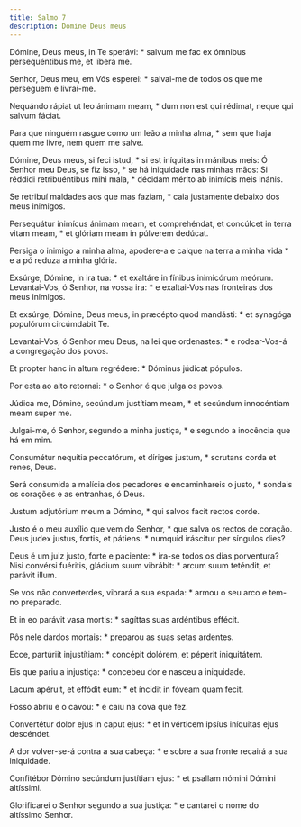```yaml
---
title: Salmo 7
description: Domine Deus meus
---
```


<div class="side-by-side not-content">

Dómine, Deus meus, in Te sperávi: * salvum me fac ex ómnibus persequéntibus
    me, et líbera me.

Senhor, Deus meu, em Vós esperei: * salvai-me de todos os que me perseguem e
    livrai-me.

Nequándo rápiat ut leo ánimam meam, * dum non est qui rédimat, neque qui
    salvum fáciat.

Para que ninguém rasgue como um leão a minha alma, * sem que haja quem me
    livre, nem quem me salve.

Dómine, Deus meus, si feci istud, * si est iníquitas in mánibus meis:
  Ó Senhor meu Deus, se fiz isso, * se há iniquidade nas minhas mãos:
  Si réddidi retribuéntibus mihi mala, * décidam mérito ab inimícis meis
    inánis.

Se retribuí maldades aos que mas faziam, * caia justamente debaixo dos meus
    inimigos.

Persequátur inimícus ánimam meam, et comprehéndat, et concúlcet in terra
    vitam meam, * et glóriam meam in púlverem dedúcat.

Persiga o inimigo a minha alma, apodere-a e calque na terra a minha vida * e
    a pó reduza a minha glória.

Exsúrge, Dómine, in ira tua: * et exaltáre in fínibus inimicórum meórum.
  Levantai-Vos, ó Senhor, na vossa ira: * e exaltai-Vos nas fronteiras dos
    meus inimigos.

Et exsúrge, Dómine, Deus meus, in præcépto quod mandásti: * et synagóga
    populórum circúmdabit Te.

Levantai-Vos, ó Senhor meu Deus, na lei que ordenastes: * e rodear-Vos-á a
    congregação dos povos.

Et propter hanc in altum regrédere: * Dóminus júdicat pópulos.

Por esta ao alto retornai: * o Senhor é que julga os povos.

Júdica me, Dómine, secúndum justítiam meam, * et secúndum innocéntiam meam
    super me.

Julgai-me, ó Senhor, segundo a minha justiça, * e segundo a inocência que há
    em mim.

Consumétur nequítia peccatórum, et díriges justum, * scrutans corda et
    renes, Deus.

Será consumida a malícia dos pecadores e encaminhareis o justo, * sondais os
    corações e as entranhas, ó Deus.

Justum adjutórium meum a Dómino, * qui salvos facit rectos corde.

Justo é o meu auxílio que vem do Senhor, * que salva os rectos de coração.
  Deus judex justus, fortis, et pátiens: * numquid iráscitur per síngulos
    dies?

Deus é um juiz justo, forte e paciente: * ira-se todos os dias porventura?
  Nisi convérsi fuéritis, gládium suum vibrábit: * arcum suum teténdit, et
    parávit illum.

Se vos não converterdes, vibrará a sua espada: * armou o seu arco e tem-no
    preparado.

Et in eo parávit vasa mortis: * sagíttas suas ardéntibus effécit.

Pôs nele dardos mortais: * preparou as suas setas ardentes.

Ecce, partúriit injustítiam: * concépit dolórem, et péperit iniquitátem.

Eis que pariu a injustiça: * concebeu dor e nasceu a iniquidade.

Lacum apéruit, et effódit eum: * et íncidit in fóveam quam fecit.

Fosso abriu e o cavou: * e caiu na cova que fez.

Convertétur dolor ejus in caput ejus: * et in vérticem ipsíus iníquitas ejus
    descéndet.

A dor volver-se-á contra a sua cabeça: * e sobre a sua fronte recairá a sua
    iniquidade.

Confitébor Dómino secúndum justítiam ejus: * et psallam nómini Dómini
    altíssimi.

Glorificarei o Senhor segundo a sua justiça: * e cantarei o nome do
    altíssimo Senhor.

</div>

